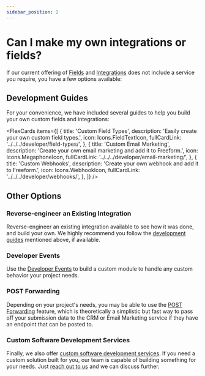 ```yaml
---
sidebar_position: 2
---
```




# Can I make my own integrations or fields?

If our current offering of [Fields](../../forms/fields.mdx) and [Integrations](../../integrations/index.mdx) does not include a service you require, you have a few options available:

## Development Guides

For your convenience, we have included several guides to help you build your own custom fields and integrations:

<FlexCards
  items={[
    {
      title: 'Custom Field Types',
      description: 'Easily create your own custom field types.',
      icon: Icons.FieldTextIcon,
      fullCardLink: '../../../developer/field-types/',
    },
    {
      title: 'Custom Email Marketing',
      description: 'Create your own email marketing and add it to Freeform.',
      icon: Icons.MegaphoneIcon,
      fullCardLink: '../../../developer/email-marketing/',
    },
    {
      title: 'Custom Webhooks',
      description: 'Create your own webhook and add it to Freeform.',
      icon: Icons.WebhookIcon,
      fullCardLink: '../../../developer/webhooks/',
    },
  ]}
/>

## Other Options

### Reverse-engineer an Existing Integration

Reverse-engineer an existing integration available to see how it was done, and build your own. We highly recommend you follow the [development guides](#development-guides) mentioned above, if available.

### Developer Events

Use the [Developer Events](../../developer/events/form.mdx) to build a custom module to handle any custom behavior your project needs.

### POST Forwarding

Depending on your project's needs, you may be able to use the [POST Forwarding](../../integrations/post-forwarding.mdx) feature, which is theoretically a simplistic but fast way to pass off your submission data to the CRM or Email Marketing service if they have an endpoint that can be posted to.

### Custom Software Development Services

Finally, we also offer [custom software development services](/support/premium/). If you need a custom solution built for you, our team is capable of building something for your needs. Just [reach out to us](https://support.solspace.com/) and we can discuss further.
